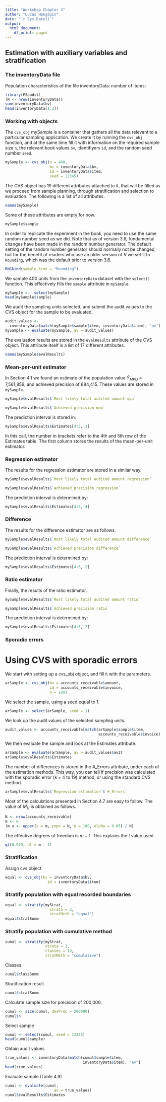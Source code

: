 ```yaml
---
title: "Workshop Chapter 4"
author: "Lucas Hoogduin"
date: "`r Sys.Date()`"
output:
  html_document:
    df_print: paged
---
```


## Estimation with auxiliary variables and stratification

### The inventoryData file

Population characteristics of the file inventoryData: number of items:

```r
library(FSaudit)
(N <- nrow(inventoryData))
sum(inventoryData$bv)
head(inventoryData[1:3])
```

### Working with objects

The `cvs_obj` mySample is a container that gathers all the data relevant to a particular sampling application. We create it by running the `cvs_obj` function, and at the same time fill it with information on the required sample size `n`, the relevant book values `bv`, identifiyers `id`, and the random seed number `seed`.

```r
mySample <- cvs_obj(n = 400,
                    bv = inventoryData$bv,
                    id = inventoryData$item,
                    seed = 12345)
```

The CVS object has 19 different attributes attached to it, that will be filled as we proceed from sample planning, through stratification and selection to evaluation. The following is a list of all attributes.

```r
names(mySample)
```

Some of these attributes are empty for now.

```r
mySample$sample
```


In order to replicate the experiment in the book, you need to use the same random number seed as we did. Note that as of version 3.6, fundamental changes have been made in the random number generator. The default setting of the random number generator should normally not be changed, but for the benefit of readers who use an older version of *R* we set it to `Rounding`, which was the default prior to version 3.6.

```r
RNGkind(sample.kind = "Rounding")
```

We sample 400 units from the `inventoryData` dataset with the `select()` function. This effectively fills the `sample` attribute in `mySample`.

```r
mySample <-  select(mySample)
head(mySample$sample)
```

We audit the sampling units selected, and submit the audit values to the CVS object for the sample to be evaluated.

```r
audit_values <-
  inventoryData[match(mySample$sample$item, inventoryData$item), "av"]
mySample <- evaluate(mySample, av = audit_values)
```

The evaluation results are stored in the `evalResults` attribute of the CVS object. This attribute itself is a list of 17 different attributes.

```r
names(mySample$evalResults)
```

### Mean-per-unit estimator

In Section 4.1 we found an estimate of the population value $\hat{Y}_{MPU}$ = 7,561,859, and achieved precision of 684,415. These values are stored in `mySample`.

```r
mySample$evalResults$`Most likely total audited amount mpu`
```
```r
mySample$evalResults$`Achieved precision mpu`
```

The prediction interval is stored in:

```r
mySample$evalResults$Estimates[4:5, 1]
```

In this call, the number in brackets refer to the 4th and 5th row of the Estimates table. The first column stores the results of the mean-per-unit estimator.


### Regression estimator

The results for the regression estimator are stored in a similar way.

```r
mySample$evalResults$`Most likely total audited amount regression`
```
```r
mySample$evalResults$`Achieved precision regression`
```

The prediction interval is determined by:

```r
mySample$evalResults$Estimates[4:5, 4]
```

### Difference

The results for the difference estimator are as follows.

```r
mySample$evalResults$`Most likely total audited amount difference`
```

```r
mySample$evalResults$`Achieved precision difference`
```

The prediction interval is determined by:

```r
mySample$evalResults$Estimates[4:5, 2]
```

### Ratio estimator

Finally, the results of the ratio estimator.

```r
mySample$evalResults$`Most likely total audited amount ratio`
```

```r
mySample$evalResults$`Achieved precision ratio`
```

The prediction interval is determined by:

```r
mySample$evalResults$Estimates[4:5, 2]
```

### Sporadic errors

# Using CVS with sporadic errors

We start with setting up a cvs_obj object, and fill it with the parameters.

```r
arSample <- cvs_obj(bv = accounts_receivable$amount,
                    id = accounts_receivable$invoice,
                    n = 100)
```

We select the sample, using a seed equal to 1.

```r
arSample <- select(arSample, seed = 1)
```

We look up the audit values of the selected sampling units.

```r
audit_values <- accounts_receivable[match(arSample$sample$item,
                                          accounts_receivable$invoice), "av2"]
```

We then evaluate the sample and look at the Estimates attribute.

```r
arSample <- evaluate(arSample, av = audit_values$av2)
arSample$evalResults$Estimates
```

The number of differences is stored in the #_Errors attribute, under each of the estimation methods. This way, you can tell if precision was calculated with the sporadic error (k = 4 to 19) method, or using the standard CVS method.

```r
arSample$evalResults$`Regression estimation`$`#_Errors`
```

Most of the calculations presented in Section 4.7 are easy to follow. The value of $M_U$ is obtained as follows.

```r
N <- nrow(accounts_receivable)
m <- 6
(m_u <- upper(k = m, popn = N, n = 100, alpha = 0.05) / N)
```
The effective degrees of freedom is $m - 1$. This explains the $t$ value used.

```r
qt(0.975, df = m - 1)
```

### Stratification

Assign cvs object

```r
equal <- cvs_obj(bv = inventoryData$bv,
                   id = inventoryData$item)
```

### Stratify population with equal recorded boundaries

```r
equal <- stratify(myStrat, 
                    strata = 3,
                    stratMeth = "equal")
equal$stratSumm
```

### Stratify population with cumulative method

```r
cumul <- stratify(myStrat,
                  strata = 3,
                  classes = 10,
                  stratMeth = "cumulative")
```

Classes

```r
cumul$classSumm
```

Stratification result

```r
cumul$stratSumm
```

Calculate sample size for precision of 200,000.

```r
cumul <- size(cumul, desPrec = 200000)
cumul$n
```

Select sample

```r
cumul <- select(cumul, seed = 12345)
head(cumul$sample)
```

Obtain audit values

```r
true_values <- inventoryData[match(cumul$sample$item,
                                   inventoryData$item), "av"]
head(true_values)
```

Evaluate sample (Table 4.9)

```r
cumul <- evaluate(cumul,
                      av = true_values)
cumul$evalResults$Estimates
```
